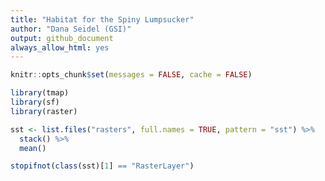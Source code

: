 ```yaml
---
title: "Habitat for the Spiny Lumpsucker"
author: "Dana Seidel (GSI)"
output: github_document
always_allow_html: yes
---
```


```r
knitr::opts_chunk$set(messages = FALSE, cache = FALSE)
```

```r
library(tmap)
library(sf)
library(raster)
```

```r
sst <- list.files("rasters", full.names = TRUE, pattern = "sst") %>%
  stack() %>%
  mean()


```

```r
stopifnot(class(sst)[1] == "RasterLayer")
```
